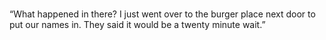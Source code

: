 #

“What happened in there? I just went over to the burger place next door to put our names in. They said it would be a twenty minute wait.”